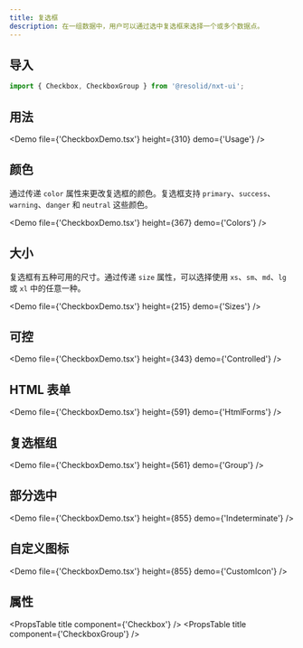 ```yaml
---
title: 复选框
description: 在一组数据中，用户可以通过选中复选框来选择一个或多个数据点。
---
```


## 导入

```javascript
import { Checkbox, CheckboxGroup } from '@resolid/nxt-ui';
```

## 用法

<Demo file={'CheckboxDemo.tsx'} height={310} demo={'Usage'} />

## 颜色

通过传递 `color` 属性来更改复选框的颜色。复选框支持 `primary`、`success`、`warning`、`danger` 和 `neutral` 这些颜色。

<Demo file={'CheckboxDemo.tsx'} height={367} demo={'Colors'} />

## 大小

复选框有五种可用的尺寸。通过传递 `size` 属性，可以选择使用 `xs`、`sm`、`md`、`lg` 或 `xl` 中的任意一种。

<Demo file={'CheckboxDemo.tsx'} height={215} demo={'Sizes'} />

## 可控

<Demo file={'CheckboxDemo.tsx'} height={343} demo={'Controlled'} />

## HTML 表单

<Demo file={'CheckboxDemo.tsx'} height={591} demo={'HtmlForms'} />

## 复选框组

<Demo file={'CheckboxDemo.tsx'} height={561} demo={'Group'} />

## 部分选中

<Demo file={'CheckboxDemo.tsx'} height={855} demo={'Indeterminate'} />

## 自定义图标

<Demo file={'CheckboxDemo.tsx'} height={855} demo={'CustomIcon'} />

## 属性

<PropsTable title component={'Checkbox'} />
<PropsTable title component={'CheckboxGroup'} />
